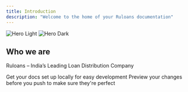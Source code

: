 ```yaml
---
title: Introduction
description: "Welcome to the home of your Ruloans documentation"
---
```


<img
  className="block dark:hidden"
  src="https://ruloans-bucket.s3.ap-south-1.amazonaws.com/crm_components_meta/crm_components_meta_crm_components_meta_zqPywaCkTO51bst3Lp8K8Tspd66hQRbp.jpg"
  alt="Hero Light"
/>
<img
  className="hidden dark:block"
  src="https://ruloans-bucket.s3.ap-south-1.amazonaws.com/crm_components_meta/crm_components_meta_crm_components_meta_zqPywaCkTO51bst3Lp8K8Tspd66hQRbp.jpg"
  alt="Hero Dark"
/>

## Who we are

Ruloans – India’s Leading Loan Distribution Company

<CardGroup cols={2}>
  <Card
    title="Ruconnect"
    icon="pen-to-square"
    href="https://ruconnect.in/"
  >
    Get your docs set up locally for easy development
  </Card>
  <Card
    title="Ruloans"
    icon="image"
    href="https://www.ruloans.com/"
  >
    Preview your changes before you push to make sure they're perfect
  </Card>
</CardGroup>

